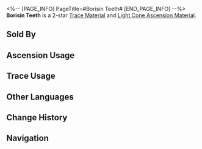 <%-- [PAGE_INFO]
PageTitle=#Borisin Teeth#
[END_PAGE_INFO] --%>
{{Item Infobox
|id          = 110181
|image       = Item Borisin Teeth.png{{subst:void|<!--$UPLOAD:<<SpriteOutput/ItemFigures/110181.png>-<Item Borisin Teeth.png>-<Item Icons>>-->}}
|type        = Trace Material
|type2       = Light Cone Ascension Material
|invCategory = Upgrade Materials
|rarity      = 2
|effect      = 
|description = Broken teeth fragments left behind during the borisin conquests. Used to level up Traces slightly for {{Color|h|Destruction}} characters.
|source1     = [[Calyx (Scalegorge Waterscape)]]
|source2     = [[Embers Exchange]]
|source3     = [[Omni-Synthesizer]] &mdash; Material Exchange
}}
{{Description|Borisin consider their teeth as a warrior's blade and weapon.<br />The borisin worship warriors possessing supreme power. In their tribes, where the strong rule the weak, those with dental caries will only be discarded by the group.<br /><br />''"O, Brood Lord, grant us sharp teeth and claws."''}}
'''Borisin Teeth''' is a 2-star [[Trace Material]] and [[Light Cone Ascension Material]].

==Sold By==
{{Shop Availability}}

==Ascension Usage==
{{Ascension Usage}}

==Trace Usage==
{{Trace Usage}}

==Other Languages==
{{Other Languages
|en   = Borisin Teeth
|zhs  = 步离犬牙
|zht  = 步離犬牙
|ja   = 歩離の犬牙
|ko   = 보리인의 송곳니
|es   = Canino de borisin
|fr   = Dent borissienne
|ru   = Зубы борисинцев
|th   = Borisin Teeth
|vi   = Răng Nanh Boris
|de   = Borisin-Zähne
|id   = Borisin Teeth
|pt   = Dentes de Borisin
}}

==Change History==
{{Change History|2.0}}

==Navigation==
{{Upgrade Material Navbox}}